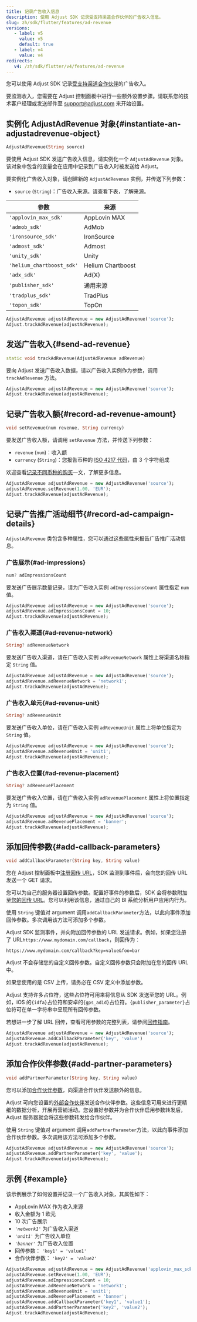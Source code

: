 ```yaml
---
title: 记录广告收入信息
description: 使用 Adjust SDK 记录受支持渠道合作伙伴的广告收入信息。
slug: zh/sdk/flutter/features/ad-revenue
versions:
   - label: v5
     value: v5
     default: true
   - label: v4
     value: v4
redirects:
   v4: /zh/sdk/flutter/v4/features/ad-revenue
---
```


您可以使用 Adjust SDK 记录[受支持渠道合作伙伴](https://help.adjust.com/zh/article/ad-revenue)的广告收入。

<Callout type="important">

要监测收入，您需要在 Adjust 控制面板中进行一些额外设置步骤。请联系您的技术客户经理或发送邮件至 [support@adjust.com](mailto:support@adjust.com) 来开始设置。

</Callout>

## 实例化 AdjustAdRevenue 对象{#instantiate-an-adjustadrevenue-object}

<CodeBlock title="方法签名">

```dart
AdjustAdRevenue(String source)

```

</CodeBlock>

要使用 Adjust SDK 发送广告收入信息，请实例化一个 `AdjustAdRevenue` 对象。该对象中包含的变量会在应用中记录到广告收入时被发送给 Adjust。

要实例化广告收入对象，请创建新的 `AdjustAdRevenue` 实例，并传送下列参数：

-  `source` \(`String`\)：广告收入来源。请查看下表，了解来源。

| 参数                      | 来源              |
| ------------------------- | ----------------- |
| `'applovin_max_sdk'`      | AppLovin MAX      |
| `'admob_sdk'`             | AdMob             |
| `'ironsource_sdk'`        | IronSource        |
| `'admost_sdk'`            | Admost            |
| `'unity_sdk'`             | Unity             |
| `'helium_chartboost_sdk'` | Helium Chartboost |
| `'adx_sdk'`               | Ad\(X\)           |
| `'publisher_sdk'`         | 通用来源          |
| `'tradplus_sdk'`          | TradPlus          |
| `'topon_sdk'`             | TopOn             |

```dart
AdjustAdRevenue adjustAdRevenue = new AdjustAdRevenue('source');
Adjust.trackAdRevenue(adjustAdRevenue);
```

## 发送广告收入{#send-ad-revenue}

<CodeBlock title="方法签名">

```dart
static void trackAdRevenue(AdjustAdRevenue adRevenue)
```

</CodeBlock>

要向 Adjust 发送广告收入数据，请以广告收入实例作为参数，调用 `trackAdRevenue` 方法。

```dart
AdjustAdRevenue adjustAdRevenue = new AdjustAdRevenue('source');
Adjust.trackAdRevenue(adjustAdRevenue);
```

## 记录广告收入额{#record-ad-revenue-amount}

<CodeBlock title="方法签名">

```dart
void setRevenue(num revenue, String currency)

```

</CodeBlock>

要发送广告收入额，请调用 `setRevenue` 方法，并传送下列参数：

-  `revenue` \(`num`\)：收入额
-  `currency` \(`String`\)：您报告币种的 [ISO 4217 代码](https://www.iban.com/currency-codes)，由 3 个字符组成

<Callout type="seealso">

欢迎查看[记录不同币种的购买](https://help.adjust.com/zh/article/currency-conversion)一文，了解更多信息。

</Callout>

```dart
AdjustAdRevenue adjustAdRevenue = new AdjustAdRevenue('source');
adjustAdRevenue.setRevenue(1.00, 'EUR');
Adjust.trackAdRevenue(adjustAdRevenue);
```

## 记录广告推广活动细节{#record-ad-campaign-details}

`AdjustAdRevenue` 类包含多种属性，您可以通过这些属性来报告广告推广活动信息。

### 广告展示{#ad-impressions}

<CodeBlock title="属性声明">

```dart
num? adImpressionsCount
```

</CodeBlock>

要发送广告展示数量记录，请为广告收入实例 `adImpressionsCount` 属性指定 `num` 值。

```dart
AdjustAdRevenue adjustAdRevenue = new AdjustAdRevenue('source');
adjustAdRevenue.adImpressionsCount = 10;
Adjust.trackAdRevenue(adjustAdRevenue);
```

### 广告收入渠道{#ad-revenue-network}

<CodeBlock title="属性声明">

```dart
String? adRevenueNetwork
```

</CodeBlock>

要发送广告收入渠道，请在广告收入实例 `adRevenueNetwork` 属性上将渠道名称指定 `String` 值。

```dart
AdjustAdRevenue adjustAdRevenue = new AdjustAdRevenue('source');
adjustAdRevenue.adRevenueNetwork = 'network1';
Adjust.trackAdRevenue(adjustAdRevenue);
```

### 广告收入单元{#ad-revenue-unit}

<CodeBlock title="属性声明">

```dart
String? adRevenueUnit
```

</CodeBlock>

要发送广告收入单位，请在广告收入实例 `adRevenueUnit` 属性上将单位指定为 `String` 值。

```dart
AdjustAdRevenue adjustAdRevenue = new AdjustAdRevenue('source');
adjustAdRevenue.adRevenueUnit = 'unit1';
Adjust.trackAdRevenue(adjustAdRevenue);
```

### 广告收入位置{#ad-revenue-placement}

<CodeBlock title="属性声明">

```dart
String? adRevenuePlacement
```

</CodeBlock>

要发送广告收入位置，请在广告收入实例 `adRevenuePlacement` 属性上将位置指定为 `String` 值。

```dart
AdjustAdRevenue adjustAdRevenue = new AdjustAdRevenue('source');
adjustAdRevenue.adRevenuePlacement = 'banner';
Adjust.trackAdRevenue(adjustAdRevenue);
```

## 添加回传参数{#add-callback-parameters}

<CodeBlock title="方法签名">

```dart
void addCallbackParameter(String key, String value)
```

</CodeBlock>

您在 Adjust 控制面板中[注册回传 URL](https://help.adjust.com/zh/article/recommended-placeholders-callbacks)，SDK 监测到事件后，会向您的回传 URL 发送一个 GET 请求。

您可以为自己的服务器设置回传参数。配置好事件的参数后，SDK 会将参数附加至[您的回传 URL](https://help.adjust.com/zh/article/raw-data-exports)。您可以利用该信息，通过自己的 BI 系统分析用户应用内行为。

使用 `String` 键值对 argument 调用`addCallbackParameter`方法，以此向事件添加回传参数。多次调用该方法可添加多个参数。

Adjust SDK 监测事件，并向附加回传参数的 URL 发送请求。例如，如果您注册了 URL`https://www.mydomain.com/callback`，则回传为：

<CodeBlock highlight="key=value, foo=bar">

```http
https://www.mydomain.com/callback?key=value&foo=bar
```

</CodeBlock>
<Callout type="note">

Adjust 不会存储您的自定义回传参数。自定义回传参数只会附加在您的回传 URL 中。

</Callout>

如果您使用的是 CSV 上传，请务必在 CSV 定义中添加参数。

Adjust 支持许多占位符，这些占位符可用来将信息从 SDK 发送至您的 URL。例如，iOS 的`{idfa}`占位符和安卓的`{gps_adid}`占位符。`{publisher_parameter}`占位符可在单一字符串中呈现所有回传参数。

<Callout type="seealso">

若想进一步了解 URL 回传，查看可用参数的完整列表，请参阅[回传指南](https://help.adjust.com/zh/article/callbacks)。

</Callout>

```dart
AdjustAdRevenue adjustAdRevenue = new AdjustAdRevenue('source');
adjustAdRevenue.addCallbackParameter('key', 'value')
Adjust.trackAdRevenue(adjustAdRevenue);
```

## 添加合作伙伴参数{#add-partner-parameters}

<CodeBlock title="方法签名">

```dart
void addPartnerParameter(String key, String value)
```

</CodeBlock>

您可以添加[合作伙伴参数](https://help.adjust.com/zh/article/data-sharing-ad-network#map-parameters)，向渠道合作伙伴发送额外的信息。

Adjust 可向您设置的[外部合作伙伴](https://help.adjust.com/zh/article/integrated-partners)发送合作伙伴参数。这些信息可用来进行更精细的数据分析，开展再营销活动。您设置好参数并为合作伙伴启用参数转发后，Adjust 服务器就会将这些参数转发给合作伙伴。

使用 `String` 键值对 argument 调用`addPartnerParameter`方法，以此向事件添加合作伙伴参数。多次调用该方法可添加多个参数。

```dart
AdjustAdRevenue adjustAdRevenue = new AdjustAdRevenue('source');
adjustAdRevenue.addPartnerParameter('key', 'value');
Adjust.trackAdRevenue(adjustAdRevenue);
```

## 示例 {#example}

该示例展示了如何设置并记录一个广告收入对象，其属性如下：

-  AppLovin MAX 作为收入来源
-  收入金额为 1 欧元
-  10 次广告展示
-  _`'network1'`_ 为广告收入渠道
-  _`'unit1'`_ 为广告收入单位
-  _`'banner'`_ 为广告收入位置
-  回传参数： `'key1' = 'value1'`
-  合作伙伴参数： `'key2' = 'value2'`

```dart
AdjustAdRevenue adjustAdRevenue = new AdjustAdRevenue('applovin_max_sdk');
adjustAdRevenue.setRevenue(1.00, 'EUR');
adjustAdRevenue.adImpressionsCount = 10;
adjustAdRevenue.adRevenueNetwork = 'network1';
adjustAdRevenue.adRevenueUnit = 'unit1';
adjustAdRevenue.adRevenuePlacement = 'banner';
adjustAdRevenue.addCallbackParameter('key1', 'value1');
adjustAdRevenue.addPartnerParameter('key2', 'value2');
Adjust.trackAdRevenue(adjustAdRevenue);
```
